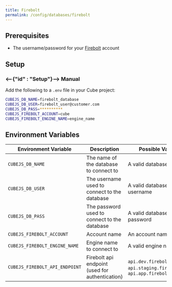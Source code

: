 ```yaml
---
title: Firebolt
permalink: /config/databases/firebolt
---
```


## Prerequisites

- The username/password for your [Firebolt][firebolt] account

## Setup

### <--{"id" : "Setup"}--> Manual

Add the following to a `.env` file in your Cube project:

```bash
CUBEJS_DB_NAME=firebolt_database
CUBEJS_DB_USER=firebolt_user@customer.com
CUBEJS_DB_PASS=**********
CUBEJS_FIREBOLT_ACCOUNT=cube
CUBEJS_FIREBOLT_ENGINE_NAME=engine_name
```

## Environment Variables

| Environment Variable                            | Description                                                                                                                        | Possible Values                                                             | Required |
| ----------------------------------------------- | -----------------------------------------------------------------------------------------------------------------------------------| ----------------------------------------------------------------------------| :------: |
| `CUBEJS_DB_NAME`                                | The name of the database to connect to                                                                                             | A valid database name                                                       |    ✅    |
| `CUBEJS_DB_USER`                                | The username used to connect to the database                                                                                       | A valid database username                                                   |    ✅    |
| `CUBEJS_DB_PASS`                                | The password used to connect to the database                                                                                       | A valid database password                                                   |    ✅    |
| `CUBEJS_FIREBOLT_ACCOUNT`                       | Account name                                                                                                                       | An account name                                                             |    -     |
| `CUBEJS_FIREBOLT_ENGINE_NAME`                   | Engine name to connect to                                                                                                          | A valid engine name                                                         |    ✅    |
| `CUBEJS_FIREBOLT_API_ENDPOINT`                  | Firebolt api endpoint (used for authentication)                                                                                    | `api.dev.firebolt.io`, `api.staging.firebolt.io`, `api.app.firebolt.io`     |    -     |


[firebolt]: https://www.firebolt.io/
